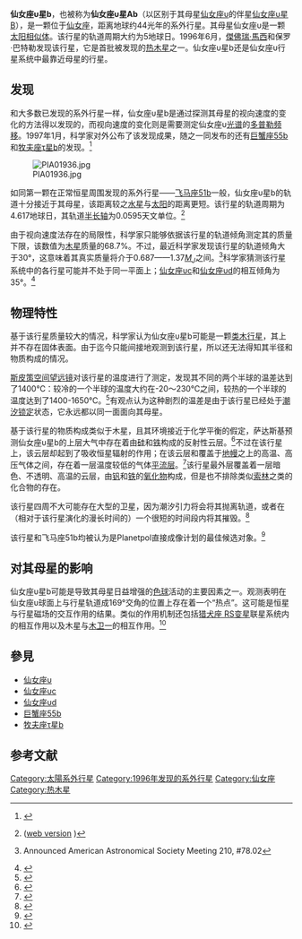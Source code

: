 {{Planetbox begin
| name=仙女座υ星b
}} 
{{Planetbox image
| image = Upsilon Andromedae b.jpg
| caption = 仙女座υ星b及其母星的艺术想象图
}}
{{Planetbox star
| star=[[仙女座υ星|仙女座υ星]]
| constell=[[仙女座|仙女座]]
| RA={{RA|01|36|47.8}}
| DEC={{DEC|+41|24|20}}
| dist_ly = 43.9
| dist_pc = 13.5
| class=F8V
}}
{{Planetbox orbit
| semimajor=0.0595 ± <br />0.0034
| eccentricity=0.023 ± 0.018
| period=4.617113 ±<br /> 0.000082
| inclination = > 30
| ang_dist = 4.38
| long_peri=63.4
| t_peri=2,451,802.64<br /> ± 0.71
| semi-amp=69.8 ± 1.5
}}
{{Planetbox character
| mass=0.687 – 1.37
| temperature=~150 to ~1800
| radius=2.2<ref>{{cite web | url=http://www.extrasolar.net/planettour.asp?StarCatID=normal&PlanetID=3 | title=Upsilon Andromedae b | work=www.extrasolar.net | accessdate=2008-10-03 | deadurl=yes | archiveurl=https://www.webcitation.org/66KkbdfFq?url=http://www.extrasolar.net/planettour.asp?StarCatID=normal | archivedate=2012-03-21 }}</ref>
}}
{{Planetbox discovery
| discovery_date=1996
| discovery_site=[[美國|美國]][[加州|加州]]
| discovery_method=[[视向速度|视向速度]]法
| discoverers=[[R._Paul_Butler|Butler]], [[傑佛瑞·馬西|Marcy]] et al.
}}
{{Planetbox catalog
| names=仙女座υ星Ab, 仙女座50b
}}
{{Planetbox end}}
'''仙女座υ星b'''，也被称为'''仙女座υ星Ab'''（以区别于其母星[[仙女座υ|仙女座υ]]的伴星[[仙女座υ星B|仙女座υ星B]]），是一颗位于[[仙女座|仙女座]]，距离地球约44光年的系外行星。其母星仙女座υ是一颗[[太阳相似体|太阳相似体]]。该行星的轨道周期大约为5地球日。1996年6月，[[傑佛瑞·馬西|傑佛瑞·馬西]]和保罗·巴特勒发现该行星，它是首批被发现的[[热木星|热木星]]之一。仙女座υ星b还是仙女座υ行星系统中最靠近母星的行星。

== 发现 ==
和大多数已发现的系外行星一样，仙女座υ星b是通过探测其母星的视向速度的变化的方法得以发现的，而视向速度的变化则是需要测定仙女座υ[[光谱|光谱]]的[[多普勒效应|多普勒频移]]。1997年1月，科学家对外公布了该发现成果，随之一同发布的还有[[巨蟹座55b|巨蟹座55b]]和[[牧夫座τ星b|牧夫座τ星b]]的发现。<ref>{{cite journal | url=http://www.iop.org/EJ/article/1538-4357/474/2/L115/5590.html | author=Butler ''et al.'' | title=Three New 51 Pegasi-Type Planets | journal=The [[Astrophysical_Journal|Astrophysical Journal]] | volume=474 | issue=2 | year=1997 | pages=L115–L118 | doi=10.1086/310444 | access-date=2009-08-17 | archive-date=2019-12-09 | archive-url=https://web.archive.org/web/20191209213342/http://www.iop.org/EJ/article/1538-4357/474/2/L115/5590.html | dead-url=no }}</ref>

[[File:PIA01936.jpg|thumb]]

如同第一颗在正常恒星周围发现的系外行星——[[飞马座51b|飞马座51b]]一般，仙女座υ星b的轨道十分接近于其母星，该距离较之[[水星|水星]]与[[太阳|太阳]]的距离更短。该行星的轨道周期为4.617地球日，其轨道[[半长轴|半长轴]]为0.0595天文单位。<ref>{{cite journal | url=http://www.iop.org/EJ/article/0004-637X/646/1/505/64046.html | author=Butler, R. ''et al.'' | title=Catalog of Nearby Exoplanets | journal=[[The_Astrophysical_Journal|The Astrophysical Journal]] | volume=646 | issue=1 | pages=505–522 | year=2006 | doi=10.1086/504701 | access-date=2009-08-17 | archive-date=2019-12-07 | archive-url=https://web.archive.org/web/20191207150418/http://www.iop.org/EJ/article/0004-637X/646/1/505/64046.html | dead-url=no }} ([http://exoplanets.org/planets.shtml web version] {{Wayback|url=http://exoplanets.org/planets.shtml |date=20190305020910 }})</ref>

由于视向速度法存在的局限性，科学家只能够依据该行星的轨道倾角测定其的质量下限，该数值为[[木星|木星]]质量的68.7%。不过，最近科学家发现该行星的轨道倾角大于30°，这意味着其真实质量将介于0.687——1.37[[木星质量|''M''<sub>''J''</sub>]]之间。<ref>{{cite journal | title=The υ Andromedae Planetary System - Hubble Space Telescope Astrometry and High-precision Radial Velocities |author=Benedict, George F.; McArthur, B. E.; Bean, J. L. |year=2007 | journal=Bulletin of the American Astronomical Society |volume=38 |pages=185}} Announced American Astronomical Society Meeting 210, #78.02</ref>科学家猜测该行星系统中的各行星可能并不处于同一平面上；[[仙女座υc|仙女座υc]]和[[仙女座υd|仙女座υd]]的相互倾角为35°。<ref>{{cite journal | journal=American Astronomical Society Meeting Abstracts | volume=211| title=Planet Masses in the Upsilon Andromadae system determined with the HST Fine Guidance Sensors |year=2007 | author=McArthur, B., Benedict, G. F., Bean, J., & Martioli, E. }}</ref>

== 物理特性 ==
基于该行星质量较大的情况，科学家认为仙女座υ星b可能是一颗[[类木行星|类木行星]]，其上并不存在固体表面。由于迄今只能间接地观测到该行星，所以还无法得知其半径和物质构成的情况。

[[斯皮策空间望远镜|斯皮策空间望远镜]]对该行星的温度进行了测定，发现其不同的两个半球的温差达到了1400℃：较冷的一个半球的温度大约在-20～230℃之间，较热的一个半球的温度达到了1400-1650℃。<ref>{{cite journal | first = J | last = Harrington | coauthors = Hansen BM, Luszcz SH, Seager S, Deming D, Menou K, Cho JY, Richardson LJ | title = The phase-dependent infrared brightness of the extrasolar planet upsilon Andromedae b | journal = Science | volume = 314 | issue = 5799 | pages = 623–6 | pmid = 17038587 | accessdate = 2006-12-01 | doi = 10.1126/science.1133904|date=October 27, 2006}}</ref>有观点认为这种剧烈的温差是由于该行星已经处于[[潮汐锁定|潮汐锁定]]状态，它永远都以同一面面向其母星。

基于该行星的物质构成类似于木星，且其环境接近于化学平衡的假定，萨达斯基预测仙女座υ星b的上层大气中存在着由[[硅|硅]]和[[铁|铁]]构成的反射性云层。<ref>{{cite journal|url=http://adsabs.harvard.edu/abs/2003ApJ...588.1121S|author=Sudarsky, D. et al.|title=Theoretical Spectra and Atmospheres of Extrasolar Giant Planets|journal=[[The_Astrophysical_Journal|The Astrophysical Journal]]|volume=588|issue=2|pages=1121 – 1148|year=2003|doi=10.1086/374331|access-date=2009-08-17|archive-date=2019-05-04|archive-url=https://web.archive.org/web/20190504064225/http://adsabs.harvard.edu/abs/2003ApJ...588.1121S|dead-url=no}}</ref>不过在该行星上，该云层却起到了吸收恒星辐射的作用；在该云层和覆盖于[[地幔|地幔]]之上的高温、高压气体之间，存在着一层温度较低的气体[[平流层|平流层]]。<ref>{{Cite arXiv |title=Spectrum and atmosphere models of irradiated transiting extrasolar giant planets |eprint=0807.3588v1| class=astro-ph|year=2008 |author1=Ivan Hubeny |author2=Adam Burrows}}</ref>该行星最外层覆盖着一层暗色、不透明、高温的云层，由[[钒|钒]]和[[铁|铁]]的[[氧化物|氧化物]]构成，但是也不排除类似[[索林|索林]]之类的化合物的存在。

该行星四周不大可能存在大型的卫星，因为潮汐引力将会将其抛离轨道，或者在（相对于该行星演化的漫长时间的）一个很短的时间段内将其摧毁。<ref>{{cite journal|url=http://adsabs.harvard.edu/abs/2002ApJ...575.1087B|author=Barnes, J., O'Brien, D.|title=Stability of Satellites around Close-in Extrasolar Giant Planets|journal=[[The_Astrophysical_Journal|The Astrophysical Journal]]|volume=575|issue=2|pages=1087 – 1093|year=2002|doi=10.1086/341477|access-date=2009-08-17|archive-date=2018-10-28|archive-url=https://web.archive.org/web/20181028035213/http://adsabs.harvard.edu/abs/2002ApJ...575.1087B|dead-url=no}}</ref>

该行星和飞马座51b均被认为是Planetpol直接成像计划的最佳候选对象。<ref name=lucas>{{cite arXiv | title=Planetpol polarimetry of the exoplanet systems 55 Cnc and tau Boo | eprint=0807.2568v1 | year=2007 | class=astro-ph | last1=Lucas | first1=P. W. | last2=Hough | first2=J. H. | last3=Bailey | first3=J. A. | last4=Tamura | first4=M. | last5=Hirst | first5=E. | last6=Harrison | first6=D. }}</ref>

== 对其母星的影响 ==
仙女座υ星b可能是导致其母星日益增强的[[色球|色球]]活动的主要因素之一。观测表明在仙女座υ球面上与行星轨道成169°交角的位置上存在着一个“热点”。这可能是恒星与行星磁场的交互作用的结果。类似的作用机制还包括[[猎犬座_RS变星|猎犬座 RS变星]]联星系统内的相互作用以及木星与[[木卫一|木卫一]]的相互作用。<ref>{{cite journal | url=http://www.iop.org/EJ/article/0004-637X/622/2/1075/61179.html | title=Hot Jupiters and Hot Spots: The Short- and Long-term Chromospheric Activity on Stars with Giant Planets | author=Shkolnik ''et al.'' | journal=The [[Astrophysical_Journal|Astrophysical Journal]] | volume=622 | issue=2 | year=2005 | pages=1075–1090 | doi=10.1086/428037 | access-date=2009-08-17 | archive-date=2020-03-13 | archive-url=https://web.archive.org/web/20200313222345/http://validate.perfdrive.com/captcha?ssa=de5bba26-6554-4286-bd05-2cc3fc8ffd89&ssb=3f5fp1dlb2e4p1zb6h41m5mc4&ssc=http%3A%2F%2Fiopscience.iop.org%2F%2Farticle%2F0004-637X%2F622%2F2%2F1075%2F61179.html&ssd=137449162654751&sse=aoljmagoenefdh%40&ssf=7b2bb5847ab015f13fcc610668b514cc7cf98993&ssg=b815c33b-b156-4053-b2ab-193d4d16c7d3&ssh=7c54327d-542f-4063-9956-11d5ff0ecca0&ssi=226296b5-8427-405b-ad05-3e14ba7f15ae&ssj=0a6ea4c7-b163-4320-82c8-bc594be8a9f2&ssk=support%40shieldsquare.com&ssl=001370185348&ssm=25830023145772697103971362667945&ssn=948594931f0cf2d9b620e96a197868a1ceff7e888468-77e4-4d04-b2290c&sso=561f1881-4379ee9db422a544e2d1b0f8fe8c1341cc6af0d539a3d4de&ssp=89215684381584114979158418000421367&ssq=05828433822560758099038225798543345216467&ssr=MjA3LjI0MS4yMzIuMTg5&sss=Chrome%2F5.0%20%28iPhone%3B%20U%3B%20CPU%20iPhone%20OS%203_0%20like%20Mac%20OS%20X%3B%20en-us%29%20AppleWebKit%2F528.18%20%28KHTML%2C%20like%20Gecko%29%20Version%2F4.0%20Mobile%2F7A341%20Safari%2F528.16&sst=Mozilla%2F5.0%20%28Windows%20NT%2010.0%3B%20Win64%3B%20x64%29%20AppleWebKit%2F537.36%20%28KHTML%2C%20like%20Gecko%29%20Chrome%2F74.0.3729.169%20Safari%2F537.36&ssu=Mozilla%2F5.0%20%28compatible%3B%20Yahoo%21%20Slurp%3B%20http%3A%2F%2Fhelp.yahoo.com%2Fhelp%2Fus%2Fysearch%2Fslurp%29&ssv=qvroto21s%40uq2t1&ssw=&ssx=032603097605591&ssy=pllbnojefkemjdpfphopimmnhgfejhdaiflfilfe&ssz=5a9629939d23877 | dead-url=no }}</ref>

== 參見 ==
*[[仙女座υ|仙女座υ]]
*[[仙女座υc|仙女座υc]]
*[[仙女座υd|仙女座υd]]
*[[巨蟹座55b|巨蟹座55b]]
*[[牧夫座τ星b|牧夫座τ星b]]

== 参考文献 ==
{{reflist|2}}

{{Upsilon Andromedae}}
[[Category:太陽系外行星|Category:太陽系外行星]]
[[Category:1996年发现的系外行星|Category:1996年发现的系外行星]]
[[Category:仙女座|Category:仙女座]]
[[Category:热木星|Category:热木星]]